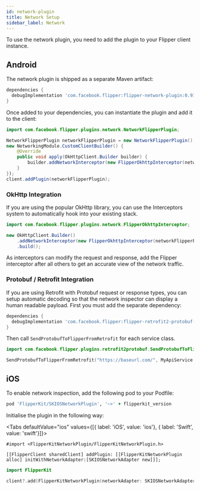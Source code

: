 ```yaml
---
id: network-plugin
title: Network Setup
sidebar_label: Network
---
```



To use the network plugin, you need to add the plugin to your Flipper client instance.

## Android

The network plugin is shipped as a separate Maven artifact:

```groovy
dependencies {
  debugImplementation 'com.facebook.flipper:flipper-network-plugin:0.91.2'
}
```

Once added to your dependencies, you can instantiate the plugin and add it to
the client:

```java
import com.facebook.flipper.plugins.network.NetworkFlipperPlugin;

NetworkFlipperPlugin networkFlipperPlugin = new NetworkFlipperPlugin();
new NetworkingModule.CustomClientBuilder() {
    @Override
    public void apply(OkHttpClient.Builder builder) {
        builder.addNetworkInterceptor(new FlipperOkhttpInterceptor(networkFlipperPlugin));
    }
});
client.addPlugin(networkFlipperPlugin);
```

### OkHttp Integration

If you are using the popular OkHttp library, you can use the Interceptors system to automatically hook into your existing stack.

```java
import com.facebook.flipper.plugins.network.FlipperOkhttpInterceptor;

new OkHttpClient.Builder()
    .addNetworkInterceptor(new FlipperOkhttpInterceptor(networkFlipperPlugin))
    .build();
```

As interceptors can modify the request and response, add the Flipper interceptor after all others to get an accurate view of the network traffic.

### Protobuf / Retrofit Integration

If you are using Retrofit with Protobuf request or response types, you can setup automatic decoding so that the network inspector can display a human readable payload. First you must add the separate dependency:

```groovy
dependencies {
  debugImplementation 'com.facebook.flipper:flipper-retrofit2-protobuf-plugin:0.91.2'
}
```

Then call `SendProtobufToFlipperFromRetrofit` for each service class.

```kotlin
import com.facebook.flipper.plugins.retrofit2protobuf.SendProtobufToFlipperFromRetrofit

SendProtobufToFlipperFromRetrofit("https://baseurl.com/", MyApiService::class.java)
```


## iOS

To enable network inspection, add the following pod to your Podfile:

```ruby
pod 'FlipperKit/SKIOSNetworkPlugin', '~>' + flipperkit_version
```

Initialise the plugin in the following way:

<Tabs defaultValue="ios" values={[{ label: 'iOS', value: 'ios'}, { label: 'Swift', value: 'swift'}]}>
<TabItem value="ios">

```objc
#import <FlipperKitNetworkPlugin/FlipperKitNetworkPlugin.h>

[[FlipperClient sharedClient] addPlugin: [[FlipperKitNetworkPlugin alloc] initWithNetworkAdapter:[SKIOSNetworkAdapter new]]];

```

</TabItem>
<TabItem value="swift">

```swift
import FlipperKit

client?.add(FlipperKitNetworkPlugin(networkAdapter: SKIOSNetworkAdapter()))

```

</TabItem>
</Tabs>
